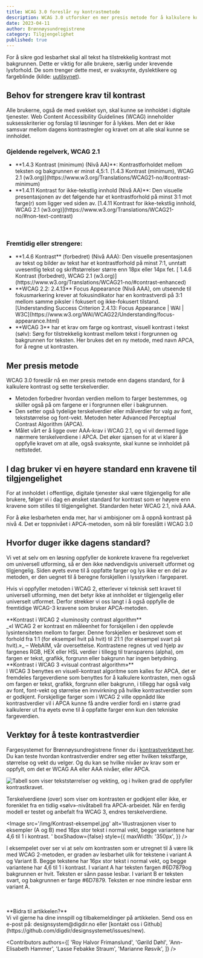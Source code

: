 ```yaml
---
title: WCAG 3.0 foreslår ny kontrastmetode
description: WCAG 3.0 utforsker en mer presis metode for å kalkulere kontrast. Hvorfor duger ikke dagens standard?
date: 2023-04-11
author: Brønnøysundregistrene
category: Tilgjengelighet
published: true
---
```


For å sikre god lesbarhet skal all tekst ha tilstrekkelig kontrast mot bakgrunnen. Dette er viktig for alle brukere, særlig under krevende lysforhold. De som trenger dette mest, er svaksynte, dyslektikere og fargeblinde (kilde: [uutilsynet](https://www.uutilsynet.no/veiledning/kontrast/48)).

## Behov for strengere krav til kontrast

Alle brukerne, også de med svekket syn, skal kunne se innholdet i digitale tjenester. Web Content Accessibility Guidelines (WCAG) inneholder suksesskriterier og forslag til løsninger for å lykkes. Men det er ikke samsvar mellom dagens kontrastregler og kravet om at alle skal kunne se innholdet.

<Card data-color='brand3' variant="tinted">
  <h3
    data-size='xs'
  >Gjeldende regelverk, WCAG 2.1</h3>
  <ul>
    <li>
      **1.4.3 Kontrast (minimum) (Nivå AA)**: Kontrastforholdet mellom
      teksten og bakgrunnen er minst 4,5:1. [1.4.3 Kontrast (minimum), WCAG
      2.1
      (w3.org)](https://www.w3.org/Translations/WCAG21-no/#contrast-minimum)
    </li>
    <li>
      **1.4.11 Kontrast for ikke-tekstlig innhold (Nivå AA)**: Den visuelle
      presentasjonen av det følgende har et kontrastforhold på minst 3:1 mot
      farge(r) som ligger ved siden av. [1.4.11 Kontrast for ikke-tekstlig
      innhold, WCAG 2.1
      (w3.org)](https://www.w3.org/Translations/WCAG21-no/#non-text-contrast)
    </li>
  </ul>
</Card>

<br />

<Card data-color='brand2' variant="tinted">
  <h3
    data-size='xs'
  >Fremtidig eller strengere:</h3>
  <ul>
    <li>
      **1.4.6 Kontrast** (forbedret) (Nivå AAA): Den visuelle presentasjonen
      av tekst og bilder av tekst har et kontrastforhold på minst 7:1,
      unntatt uvesentlig tekst og skriftstørrelser større enn 18px eller
      14px fet. [ 1.4.6 Kontrast (forbedret), WCAG 2.1
      (w3.org)](https://www.w3.org/Translations/WCAG21-no/#contrast-enhanced)
    </li>
    <li>
      **WCAG 2.2: 2.4.13** Focus Appearance (Nivå AAA), om utseende til
      fokusmarkering krever at fokusindikator har en kontrastverdi på 3:1
      mellom samme piksler i fokusert og ikke-fokusert tilstand.
      [Understanding Success Criterion 2.4.13: Focus Appearance | WAI |
      W3C](https://www.w3.org/WAI/WCAG22/Understanding/focus-appearance.html)
    </li>
    <li>
      **WCAG 3** har et krav om farge og kontrast, visuell kontrast i tekst
      (sølv): Sørg for tilstrekkelig kontrast mellom tekst i forgrunnen og
      bakgrunnen for teksten. Her brukes det en ny metode, med navn APCA,
      for å regne ut kontrasten.
    </li>
  </ul>
</Card>

## Mer presis metode

WCAG 3.0 foreslår nå en mer presis metode enn dagens standard, for å kalkulere kontrast og sette terskelverdier.

<ul>
  <li>
    Metoden forbedrer hvordan verdien mellom to farger bestemmes, og skiller
    også på om fargene er i forgrunnen eller i bakgrunnen.
  </li>
  <li>
    Den setter også tydelige terskelverdier eller målverdier for valg av font,
    tekststørrelse og font-vekt. Metoden heter Advanced Perceptual Contrast
    Algorithm (APCA).
  </li>
  <li>
    Målet vårt er å ligge over AAA-krav i WCAG 2.1, og vi vil dermed ligge
    nærmere terskelverdiene i APCA. Det øker sjansen for at vi klarer å
    oppfylle kravet om at alle, også svaksynte, skal kunne se innholdet på
    nettstedet.
  </li>
</ul>

## I dag bruker vi en høyere standard enn kravene til tilgjengelighet

For at innholdet i offentlige, digitale tjenester skal være tilgjengelig for alle brukere, følger vi i dag en ønsket standard for kontrast som er høyere enn kravene som stilles til tilgjengelighet. Standarden heter WCAG 2.1, nivå AAA.

For å øke lesbarheten enda mer, har vi ambisjoner om å oppnå kontrast på nivå 4. Det er toppnivået i APCA-metoden, som nå blir foreslått i WCAG 3.0

## Hvorfor duger ikke dagens standard?

Vi vet at selv om en løsning oppfyller de konkrete kravene fra regelverket om universell utforming, så er den ikke nødvendigvis universelt utformet og tilgjengelig. Siden øyets evne til å oppfatte farger og lys ikke er en del av metoden, er den uegnet til å beregne forskjellen i lysstyrken i fargeparet.

Hvis vi oppfyller metoden i WCAG 2, etterlever vi teknisk sett kravet til universell utforming, men det betyr ikke at innholdet er tilgjengelig eller universelt utformet. Derfor strekker vi oss langt i å også oppfylle de fremtidige WCAG-3 kravene som bruker APCA-metoden.

<Card data-color='brand3' variant="tinted">
  **Kontrast i WCAG 2 «luminosity contrast algorithm** <br />
  _«I WCAG 2 er kontrast en måleenhet for forskjellen i den opplevde lysintensiteten
  mellom to farger. Denne forskjellen er beskrevet som et forhold fra 1:1 (for
  eksempel hvit på hvit) til 21:1 (for eksempel svart på hvit).»_ – WebAIM, vår
  oversettelse. Kontrastene regnes ut ved hjelp av fargenes RGB, HEX eller HSL
  verdier i tillegg til transparens (alpha), om fargen er tekst, grafikk, forgrunn
  eller bakgrunn har ingen betydning.
</Card>

<br />

<Card data-color='brand2' variant="tinted">
  **Kontrast i WCAG 3 «visual contrast algorithm»** <br />I WCAG 3 benyttes en
  visuell-kontrast algoritme som kalles for APCA, det er fremdeles
  fargeverdiene som benyttes for å kalkulere kontrasten, men også om fargen er
  tekst, grafikk, forgrunn eller bakgrunn, i tillegg har også valg av font,
  font-vekt og størrelse en innvirkning på hvilke kontrastverdier som er
  godkjent. Forskjellige farger som i WCAG 2 ville oppnådd like
  kontrastverdier vil i APCA kunne få andre verdier fordi en i større grad
  kalkulerer ut fra øyets evne til å oppfatte farger enn kun den tekniske
  fargeverdien.
</Card>

## Verktøy for å teste kontrastverdier

Fargesystemet for Brønnøysundregistrene finner du i [kontrastverktøyet her](https://contrast.brreg.no/). Du kan teste hvordan kontrastverdier endrer seg etter hvilken tekstfarge, størrelse og vekt du velger. Og du kan se hvilke nivåer av krav som er oppfylt, om det er WCAG AA eller AAA nivåer, eller APCA.

<Image
  src='/img/Kontrast-terskelverdier.png'
  alt='Tabell som viser tekststørrelser og vekting, og i hviken grad de oppfyller kontrastkravet.'
  boxShadow={true}
/>

Terskelverdiene (over) som viser om kontrasten er godkjent eller ikke, er forenklet fra en tidlig «sølv»-nivåtabell fra APCA-arbeidet. Når en ferdig modell er testet og anbefalt fra WCAG 3, endres terskelverdiene.

<Image
  src='/img/Kontrast-eksempel.jpg'
  alt='Illustrasjonen viser to eksempler (A og B) med 16px stor tekst i normal vekt, begge variantene har 4,6 til 1 i kontrast. '
  boxShadow={false}
  style={{
    maxWidth: '350px',
  }}
/>

I eksempelet over ser vi at selv om kontrasten som er utregnet til å være lik med WCAG 2-metoden, er graden av lesbarhet ulik for tekstene i variant A og Variant B.
Begge tekstene har 16px stor tekst i normal vekt, og begge variantene har 4,6 til 1 i kontrast.
I variant A har teksten fargen #6D7879og bakgrunnen er hvit. Teksten er sånn passe lesbar.
I variant B er teksten svart, og bakgrunnen er farge #6D7879. Teksten er noe mindre lesbar enn variant A.

<br />
<br />
<Card data-color='brand3' variant="tinted">
  **Bidra til artikkelen?** <br />
  Vi vil gjerne ha dine innspill og tilbakemeldinger på artikkelen. Send oss en
  e-post på: designsystem@digdir.no eller [kontakt oss i Github](https://github.com/digdir/designsystemet/issues/new).
</Card>

<Contributors
  authors={[
    'Roy Halvor Frimanslund',
    'Gørild Døhl',
    'Ann-Elisabeth Hammer',
    'Lasse Febakke Straum',
    'Marianne Røsvik',
  ]}
/>
<br />
<br />
